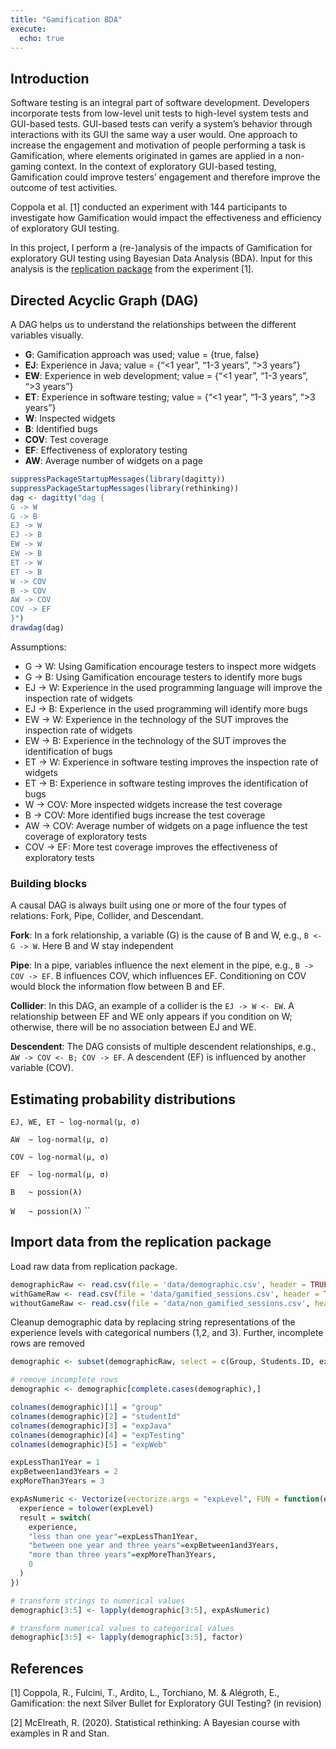 ```yaml
---
title: "Gamification BDA"
execute:
  echo: true
---
```


## Introduction

Software testing is an integral part of software development.
Developers incorporate tests from low-level unit tests to high-level system tests and GUI-based tests.
GUI-based tests can verify a system's behavior through interactions with its GUI the same way a user would.
One approach to increase the engagement and motivation of people performing a task is Gamification, where elements originated in games are applied in a non-gaming context.
In the context of exploratory GUI-based testing, Gamification could improve testers' engagement and therefore improve the outcome of test activities.

Coppola et al. [1] conducted an experiment with 144 participants to investigate how Gamification would impact the effectiveness and efficiency of exploratory GUI testing.

In this project, I perform a (re-)analysis of the impacts of Gamification for exploratory GUI testing using Bayesian Data Analysis (BDA).
Input for this analysis is the [replication package](https://figshare.com/projects/GamificationReplicationPackage/127202) from the experiment [1].

## Directed Acyclic Graph (DAG)

A DAG helps us to understand the relationships between the different variables visually.

- **G**: Gamification approach was used; value = {true, false}
- **EJ**: Experience in Java; value = {"<1 year", "1-3 years", ">3 years"}
- **EW**: Experience in web development; value = {"<1 year", "1-3 years", ">3 years"}
- **ET**: Experience in software testing; value = {"<1 year", "1-3 years", ">3 years"}
- **W**: Inspected widgets
- **B**: Identified bugs
- **COV**: Test coverage
- **EF**: Effectiveness of exploratory testing
- **AW**: Average number of widgets on a page

```r
suppressPackageStartupMessages(library(dagitty))
suppressPackageStartupMessages(library(rethinking))
dag <- dagitty("dag {
G -> W
G -> B
EJ -> W
EJ -> B
EW -> W
EW -> B
ET -> W
ET -> B
W -> COV
B -> COV
AW -> COV
COV -> EF
}")
drawdag(dag)
```

Assumptions:

- G -\> W: Using Gamification encourage testers to inspect more widgets
- G -\> B: Using Gamification encourage testers to identify more bugs
- EJ -\> W: Experience in the used programming language will improve the inspection rate of widgets
- EJ -\> B: Experience in the used programming will identify more bugs
- EW -\> W: Experience in the technology of the SUT improves the inspection rate of widgets
- EW -\> B: Experience in the technology of the SUT improves the identification of bugs
- ET -\> W: Experience in software testing improves the inspection rate of widgets
- ET -\> B: Experience in software testing improves the identification of bugs
- W -\> COV: More inspected widgets increase the test coverage
- B -\> COV: More identified bugs increase the test coverage
- AW -\> COV: Average number of widgets on a page influence the test coverage of exploratory tests
- COV -\> EF: More test coverage improves the effectiveness of exploratory tests

### Building blocks

A causal DAG is always built using one or more of the four types of relations: Fork, Pipe, Collider, and Descendant.

**Fork**: In a fork relationship, a variable (G) is the cause of B and W, e.g., `B <- G -> W`. Here B and W stay independent

**Pipe**: In a pipe, variables influence the next element in the pipe, e.g., `B -> COV -> EF`. B influences COV, which influences EF. Conditioning on COV would block the information flow between B and EF.

**Collider**: In this DAG, an example of a collider is the `EJ -> W <- EW`.
A relationship between EF and WE only appears if you condition on W; otherwise, there will be no association between EJ and WE.

**Descendent**: The DAG consists of multiple descendent relationships, e.g., `AW -> COV <- B; COV -> EF`.
A descendent (EF) is influenced by another variable (COV).

## Estimating probability distributions

`EJ, WE, ET ~ log-normal(µ, σ)`

`AW  ~ log-normal(µ, σ)`

`COV ~ log-normal(µ, σ)`

`EF  ~ log-normal(µ, σ)`

`B   ~ possion(λ)`

`W   ~ possion(λ)`
``

## Import data from the replication package

Load raw data from replication package.

```r
demographicRaw <- read.csv(file = 'data/demographic.csv', header = TRUE, sep = ';')
withGameRaw <- read.csv(file = 'data/gamified_sessions.csv', header = TRUE, sep = ';')
withoutGameRaw <- read.csv(file = 'data/non_gamified_sessions.csv', header = TRUE, sep = ';')
```

Cleanup demographic data by replacing string representations of the experience levels with categorical numbers (1,2, and 3).
Further, incomplete rows are removed
```r
demographic <- subset(demographicRaw, select = c(Group, Students.ID, expertise.in.java, expertise.in.sw.testing, expertise.in.web.app.development))

# remove incomplete rows
demographic <- demographic[complete.cases(demographic),]

colnames(demographic)[1] = "group"
colnames(demographic)[2] = "studentId"
colnames(demographic)[3] = "expJava"
colnames(demographic)[4] = "expTesting"
colnames(demographic)[5] = "expWeb"

expLessThan1Year = 1
expBetween1and3Years = 2
expMoreThan3Years = 3

expAsNumeric <- Vectorize(vectorize.args = "expLevel", FUN = function(expLevel) {
  experience = tolower(expLevel)
  result = switch(
    experience,
    "less than one year"=expLessThan1Year,
    "between one year and three years"=expBetween1and3Years,
    "more than three years"=expMoreThan3Years,
    0
  )
})

# transform strings to numerical values
demographic[3:5] <- lapply(demographic[3:5], expAsNumeric)

# transform numerical values to categorical values
demographic[3:5] <- lapply(demographic[3:5], factor)
```


## References

[1] Coppola, R., Fulcini, T., Ardito, L., Torchiano, M. & Alégroth, E., Gamification: the next Silver Bullet for Exploratory GUI Testing? (in revision)

[2] McElreath, R. (2020). Statistical rethinking: A Bayesian course with examples in R and Stan.

